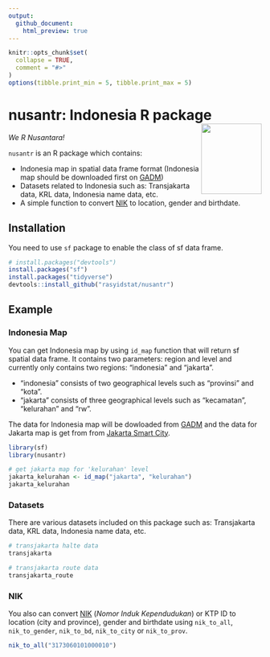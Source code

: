 ```yaml
---
output:
  github_document:
    html_preview: true
---
```


<!-- README.md is generated from README.Rmd. Please edit that file -->

```r
knitr::opts_chunk$set(
  collapse = TRUE,
  comment = "#>"
)
options(tibble.print_min = 5, tibble.print_max = 5)
```

# nusantr: Indonesia R package <img src="man/figures/logo.png" align="right" height="140" width="120"/>

*We R Nusantara!*

`nusantr` is an R package which contains: 

- Indonesia map in spatial data frame format (Indonesia map should be downloaded first on [GADM](https://gadm.org/))
- Datasets related to Indonesia such as: Transjakarta data, KRL data, Indonesia name data, etc. 
- A simple function to convert [NIK](https://en.wikipedia.org/wiki/Indonesian_identity_card) to location, gender and birthdate.

## Installation

You need to use `sf` package to enable the class of sf data frame.

```r
# install.packages("devtools")
install.packages("sf")
install.packages("tidyverse")
devtools::install_github("rasyidstat/nusantr")
```

## Example

### Indonesia Map

You can get Indonesia map by using `id_map` function that will return sf spatial data frame. It contains two parameters: region and level and currently only contains two regions: "indonesia" and "jakarta".

- "indonesia" consists of two geographical levels such as "provinsi" and "kota".
- "jakarta" consists of three geographical levels such as "kecamatan", "kelurahan" and "rw".

The data for Indonesia map will be dowloaded from [GADM](http://www.gadm.org/) and the data for Jakarta map is get from from [Jakarta Smart City](http://smartcity.jakarta.go.id).

```r
library(sf)
library(nusantr)
```

```r
# get jakarta map for 'kelurahan' level
jakarta_kelurahan <- id_map("jakarta", "kelurahan")
jakarta_kelurahan
```

### Datasets

There are various datasets included on this package such as: Transjakarta data, KRL data, Indonesia name data, etc.

```r
# transjakarta halte data
transjakarta

# transjakarta route data
transjakarta_route
```

### NIK

You also can convert [NIK](https://en.wikipedia.org/wiki/Indonesian_identity_card) (*Nomor Induk Kependudukan*) or KTP ID to location (city and province), gender and birthdate using `nik_to_all`, `nik_to_gender`, `nik_to_bd`, `nik_to_city` or `nik_to_prov`.

```r
nik_to_all("3173060101000010")
```

